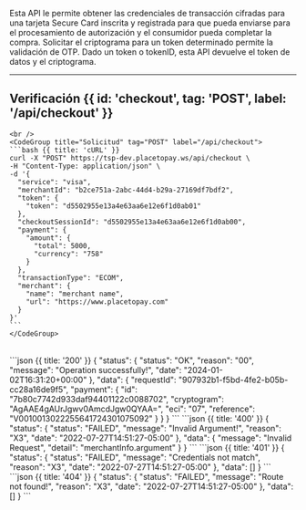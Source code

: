 <MissingTranslationBanner />





Esta API le permite obtener las credenciales de transacción cifradas para una tarjeta Secure Card inscrita y registrada
para que pueda enviarse para el procesamiento de autorización y el consumidor pueda completar la compra. Solicitar el
criptograma para un token determinado permite la validación de OTP. Dado un token o tokenID, esta API devuelve el token de datos y el criptograma.


---

## Verificación {{ id: 'checkout', tag: 'POST', label: '/api/checkout' }}

<Row>
  <Col>
    <ApiReader
      path="/api/checkout"
      method="POST"
      api={props.refs}
    />
  </Col>
  <Col sticky>

    <br />
    <CodeGroup title="Solicitud" tag="POST" label="/api/checkout">
    ```bash {{ title: 'cURL' }}
    curl -X "POST" https://tsp-dev.placetopay.ws/api/checkout \
    -H "Content-Type: application/json" \
    -d '{
      "service": "visa",
      "merchantId": "b2ce751a-2abc-44d4-b29a-27169df7bdf2",
      "token": {
        "token": "d5502955e13a4e63aa6e12e6f1d0ab01"
      },
      "checkoutSessionId": "d5502955e13a4e63aa6e12e6f1d0ab00",
      "payment": {
        "amount": {
          "total": 5000,
          "currency": "758"
        }
      },
      "transactionType": "ECOM",
      "merchant": {
        "name": "merchant name",
        "url": "https://www.placetopay.com"
      }
    }'
    ```
    </CodeGroup>
  </Col>
</Row>

<Row>
  <Col>
    <ApiReader
      path="/api/checkout"
      method="post"
      type="response"
      api={props.refs}
    />
  </Col>
  <Col sticky>
    <br />
    <CodeGroup title="Respuesta">
    ```json {{ title: '200' }}
    {
      "status": {
        "status": "OK",
        "reason": "00",
        "message": "Operation successfully!",
        "date": "2024-01-02T16:31:20+00:00"
      },
      "data": {
        "requestId": "907932b1-f5bd-4fe2-b05b-cc28a16de9f5",
        "payment": {
          "id": "7b80c7742d933daf94401122c0088702",
          "cryptogram": "AgAAE4gAUrJgwv0AmcdJgw0QYAA=",
          "eci": "07",
          "reference": "V0010013022255641724301075092"
        }
      }
    }
    ```
    ```json {{ title: '400' }}
    {
      "status": {
        "status": "FAILED",
        "message": "Invalid Argument!",
        "reason": "X3",
        "date": "2022-07-27T14:51:27-05:00"
      },
      "data": {
        "message": "Invalid Request",
        "detail": "merchantInfo.argument"
      }
    }
    ```
    ```json {{ title: '401' }}
    {
      "status": {
        "status": "FAILED",
        "message": "Credentials not match",
        "reason": "X3",
        "date": "2022-07-27T14:51:27-05:00"
      },
      "data": []
    }
    ```
    ```json {{ title: '404' }}
    {
      "status": {
        "status": "FAILED",
        "message": "Route not found!",
        "reason": "X3",
        "date": "2022-07-27T14:51:27-05:00"
      },
      "data": []
    }
    ```
    </CodeGroup>
  </Col>
</Row>
